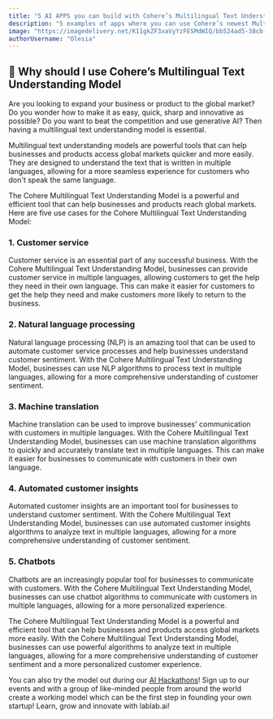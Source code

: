```yaml
---
title: "5 AI APPS you can build with Cohere’s Multilingual Text Understanding Model"
description: "5 examples of apps where you can use Cohere’s newest Multilingual Text Understanding Model."
image: "https://imagedelivery.net/K11gkZF3xaVyYzFESMdWIQ/bb524ad5-38cb-4f9e-e81c-c295832f4d00/full"
authorUsername: "Olesia"
---
```


## 🤔 Why should I use Cohere’s Multilingual Text Understanding Model

Are you looking to expand your business or product to the global market? Do you wonder how to make it as easy, quick, sharp and innovative as possible? Do you want to beat the competition and use generative AI? Then having a multilingual text understanding model is essential. 

Multilingual text understanding models are powerful tools that can help businesses and products access global markets quicker and more easily. They are designed to understand the text that is written in multiple languages, allowing for a more seamless experience for customers who don't speak the same language.

The Cohere Multilingual Text Understanding Model is a powerful and efficient tool that can help businesses and products reach global markets. Here are five use cases for the Cohere Multilingual Text Understanding Model:

### 1. Customer service
Customer service is an essential part of any successful business. With the Cohere Multilingual Text Understanding Model, businesses can provide customer service in multiple languages, allowing customers to get the help they need in their own language. This can make it easier for customers to get the help they need and make customers more likely to return to the business.

### 2. Natural language processing
Natural language processing (NLP) is an amazing tool that can be used to automate customer service processes and help businesses understand customer sentiment. With the Cohere Multilingual Text Understanding Model, businesses can use NLP algorithms to process text in multiple languages, allowing for a more comprehensive understanding of customer sentiment.

### 3. Machine translation
Machine translation can be used to improve businesses' communication with customers in multiple languages. With the Cohere Multilingual Text Understanding Model, businesses can use machine translation algorithms to quickly and accurately translate text in multiple languages. This can make it easier for businesses to communicate with customers in their own language.

### 4. Automated customer insights
Automated customer insights are an important tool for businesses to understand customer sentiment. With the Cohere Multilingual Text Understanding Model, businesses can use automated customer insights algorithms to analyze text in multiple languages, allowing for a more comprehensive understanding of customer sentiment.

### 5. Chatbots
Chatbots are an increasingly popular tool for businesses to communicate with customers. With the Cohere Multilingual Text Understanding Model, businesses can use chatbot algorithms to communicate with customers in multiple languages, allowing for a more personalized experience.

The Cohere Multilingual Text Understanding Model is a powerful and efficient tool that can help businesses and products access global markets more easily. With the Cohere Multilingual Text Understanding Model, businesses can use powerful algorithms to analyze text in multiple languages, allowing for a more comprehensive understanding of customer sentiment and a more personalized customer experience.

You can also try the model out during our [AI Hackathons](https://lablab.ai/event)! Sign up to our events and with a group of like-minded people from around the world create a working model which can be the first step in founding your own startup! Learn, grow and innovate with lablab.ai! 
